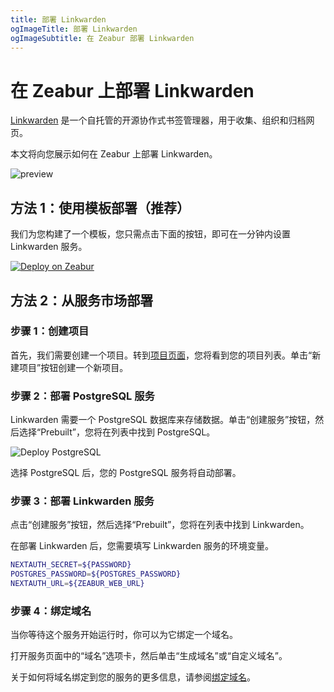 ```yaml
---
title: 部署 Linkwarden
ogImageTitle: 部署 Linkwarden
ogImageSubtitle: 在 Zeabur 部署 Linkwarden
---
```


# 在 Zeabur 上部署 Linkwarden

[Linkwarden](https://github.com/linkwarden/linkwarden) 是一个自托管的开源协作式书签管理器，用于收集、组织和归档网页。

本文将向您展示如何在 Zeabur 上部署 Linkwarden。

![preview](https://github.com/linkwarden/linkwarden/raw/main/assets/dashboard.png)

## 方法 1：使用模板部署（推荐）

我们为您构建了一个模板，您只需点击下面的按钮，即可在一分钟内设置 Linkwarden 服务。

[![Deploy on Zeabur](https://zeabur.com/button.svg)](https://zeabur.com/templates/1E5ABT)

## 方法 2：从服务市场部署

### 步骤 1：创建项目

首先，我们需要创建一个项目。转到[项目页面](https://dash.zeabur.com/projects)，您将看到您的项目列表。单击“新建项目”按钮创建一个新项目。

### 步骤 2：部署 PostgreSQL 服务

Linkwarden 需要一个 PostgreSQL 数据库来存储数据。单击“创建服务”按钮，然后选择“Prebuilt”，您将在列表中找到 PostgreSQL。

![Deploy PostgreSQL](/marketplace/postgresql/deploy.png)

选择 PostgreSQL 后，您的 PostgreSQL 服务将自动部署。

### 步骤 3：部署 Linkwarden 服务

点击“创建服务”按钮，然后选择“Prebuilt”，您将在列表中找到 Linkwarden。

在部署 Linkwarden 后，您需要填写 Linkwarden 服务的环境变量。

```bash
NEXTAUTH_SECRET=${PASSWORD}
POSTGRES_PASSWORD=${POSTGRES_PASSWORD}
NEXTAUTH_URL=${ZEABUR_WEB_URL}
```

### 步骤 4：绑定域名

当你等待这个服务开始运行时，你可以为它绑定一个域名。

打开服务页面中的“域名”选项卡，然后单击“生成域名”或“自定义域名”。

关于如何将域名绑定到您的服务的更多信息，请参阅[绑定域名](../deploy/domain-binding)。
